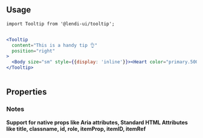 
## Usage

```
import Tooltip from '@lendi-ui/tooltip';
```

```jsx

<Tooltip
  content="This is a handy tip 👌"
  position="right"
>
  <Body size="sm" style={{display: 'inline'}}><Heart color="primary.500" /> Hover over me!</Body>
</Tooltip>
             
```

## Properties

<PropTable>
  <PropTable.Entry name="content" type="string" description="Content of the Tooltip."/>
  <PropTable.Entry name="className" type="string" description="External classname to override style of the component"/>
  <PropTable.Entry name="position" type="'left' | 'right' | 'top' | 'bottom'" defaultValue="top" description="Position of the Tooltip."/>
</PropTable>

### Notes
<b>Support for native props like Aria attributes, Standard HTML Attributes like title, classname, id, role, itemProp, itemID, itemRef</b>

```
